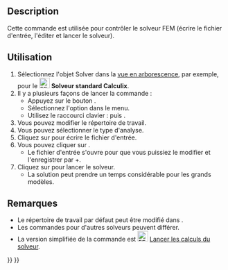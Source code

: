 <languages/>

{{Docnav/fr
|[[FEM_EquationHeat/fr|Équation de chaleur]]
|[[FEM_SolverRun/fr|Résolution]]
|[[FEM_Workbench/fr|Atelier FEM]]
|IconL=FEM_EquationHeat.svg
|IconR=FEM_SolverRun.svg
|IconC=Workbench_FEM.svg
}}

<div class="mw-translate-fuzzy">
{{GuiCommand/fr
|Name=FEM SolverControl
|Name/fr=FEM Contrôle du solveur
|MenuLocation=Résolution → Contrôle des tâches du solveur
|Workbenches=[[FEM_Workbench/fr|FEM]]
|Shortcut={{KEY|S}} {{KEY|T}}
|SeeAlso=[[FEM_SolverRun/fr|FEM Résolution]]
}}
</div>

==Description==

Cette commande est utilisée pour contrôler le solveur FEM (écrire le fichier d'entrée, l'éditer et lancer le solveur).

<span id="Usage"></span>
==Utilisation==

<div class="mw-translate-fuzzy">
# Sélectionnez l'objet Solver dans la [[Tree_view/fr|vue en arborescence]], par exemple, pour le [[Image:FEM_SolverCalculixCxxtools.svg|24px]] '''Solveur standard Calculix'''.
# Il y a plusieurs façons de lancer la commande :
#* Appuyez sur le bouton {{Button|[[Image:FEM_SolverControl.svg|16px]] [[FEM_SolverControl/fr|Contrôle des tâches du solveur]]}}.
#* Sélectionnez l'option {{MenuCommand|Résolution → [[Image:FEM_SolverControl.svg|16px]] Contrôle des tâches du solveur}} dans le menu.
#* Utilisez le raccourci clavier : {{KEY|S}} puis {{KEY|T}}.
# Vous pouvez modifier le répertoire de travail.
# Vous pouvez sélectionner le type d'analyse.
# Cliquez sur {{Button|Écrire le fichier .inp}} pour écrire le fichier d'entrée.
# Vous pouvez cliquer sur {{Button|Editer le fichier .inp}}.
#* Le fichier d'entrée s'ouvre pour que vous puissiez le modifier et l'enregistrer par {{KEY|Ctrl}}+{{KEY|S}}.
# Cliquez sur {{Button|Lancer CalculiX}} pour lancer le solveur.
#* La solution peut prendre un temps considérable pour les grands modèles.
</div>

<span id="Notes"></span>
==Remarques==

* Le répertoire de travail par défaut peut être modifié dans {{MenuCommand|Édition → Préférences → FEM}}.
* Les commandes pour d'autres solveurs peuvent différer.
* La version simplifiée de la commande est [[Image:FEM_SolverRun.svg|24px]] [[FEM_SolverRun/fr|Lancer les calculs du solveur]].


{{Docnav/fr
|[[FEM_EquationHeat/fr|Équation de chaleur]]
|[[FEM_SolverRun/fr|Résolution]]
|[[FEM_Workbench/fr|Atelier FEM]]
|IconL=FEM_EquationHeat.svg
|IconR=FEM_SolverRun.svg
|IconC=Workbench_FEM.svg
}}

{{FEM Tools navi{{#translation:}}}}
{{Userdocnavi{{#translation:}}}}